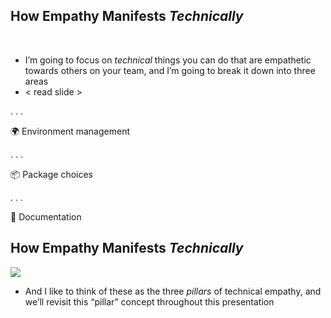 ## How Empathy Manifests *Technically* {transition="none"}

<br>

::: {.notes}

- I'm going to focus on *technical* things you can do that are empathetic towards others on your team, and I'm going to break it down into three areas
- < read slide >

:::

. . .

🌍 Environment management
<br>

. . .

📦 Package choices
<br>

. . .

📝 Documentation

## How Empathy Manifests *Technically* {transition="none"}

![](www/pillars-3.png)

::: {.notes}

- And I like to think of these as the three *pillars* of technical empathy, and we'll revisit this "pillar" concept throughout this presentation

:::